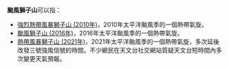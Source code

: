 {{NoteTA
|G1=TyphoonNew
|G2=TyphoonOld
|G3=Weather
}}
'''颱風獅子山'''可以指：

*[[強烈熱帶風暴獅子山_(2010年)|強烈熱帶風暴獅子山 (2010年)]]，2010年太平洋颱風季的一個熱帶氣旋。
*[[颱風獅子山_(2016年)|颱風獅子山 (2016年)]]，2016年太平洋颱風季的一個熱帶氣旋。
*[[熱帶風暴獅子山_(2021年)|熱帶風暴獅子山 (2021年)]]，2021年太平洋颱風季的一個熱帶氣旋，多次延後改發三號強風信號的時間。不少網民在天文台社交網站質疑天文台短時間內多次變更天氣預報。

{{消歧义|cat=热带气旋消歧义}}

{{start box}}
{{succession box|[[颱風蒲公英|蒲公英]]|[[颱風圓規|圓規]]|太平洋颱風季名稱|獅子山}}
{{end box}}

{{太平洋颱風季熱帶氣旋名單}}